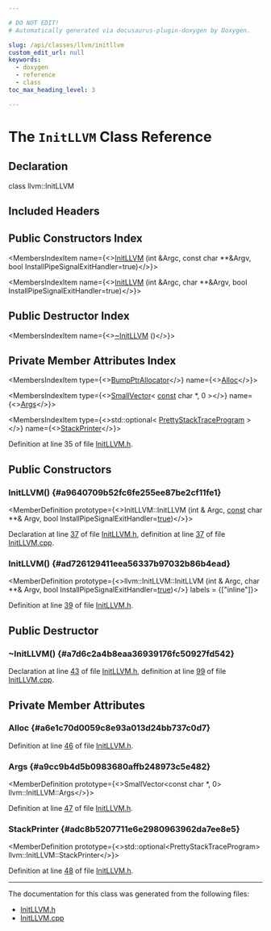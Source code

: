 ```yaml
---

# DO NOT EDIT!
# Automatically generated via docusaurus-plugin-doxygen by Doxygen.

slug: /api/classes/llvm/initllvm
custom_edit_url: null
keywords:
  - doxygen
  - reference
  - class
toc_max_heading_level: 3

---
```





# The `InitLLVM` Class Reference

<DoxygenPage pluginConfig={pluginConfig}>



## Declaration

<CodeBlock>class llvm::InitLLVM</CodeBlock>

## Included Headers

<IncludesList>
<IncludesListItem
  filePath="llvm/Support/InitLLVM.h"
  permalink="/docs/api/files/include/include/llvm/include/llvm/support/initllvm-h"
  isLocal="true" />
</IncludesList>

## Public Constructors Index

<MembersIndex>

<MembersIndexItem
  name={<><a href="#a9640709b52fc6fe255ee87be2cf11fe1">InitLLVM</a> (int &amp;Argc, const char &#42;&#42;&amp;Argv, bool InstallPipeSignalExitHandler=true)</>}>
</MembersIndexItem>

<MembersIndexItem
  name={<><a href="#ad726129411eea56337b97032b86b4ead">InitLLVM</a> (int &amp;Argc, char &#42;&#42;&amp;Argv, bool InstallPipeSignalExitHandler=true)</>}>
</MembersIndexItem>

</MembersIndex>

## Public Destructor Index

<MembersIndex>

<MembersIndexItem
  name={<><a href="#a7d6c2a4b8eaa36939176fc50927fd542">~InitLLVM</a> ()</>}>
</MembersIndexItem>

</MembersIndex>

## Private Member Attributes Index

<MembersIndex>

<MembersIndexItem
  type={<><a href="/docs/api/namespaces/llvm/#a8e612822d4ba7bb36c9c79582a567108">BumpPtrAllocator</a></>}
  name={<><a href="#a6e1c70d0059c8e93a013d24bb737c0d7">Alloc</a></>}>
</MembersIndexItem>

<MembersIndexItem
  type={<><a href="/docs/api/classes/llvm/smallvector">SmallVector</a>&lt; <a href="/docs/api/files/lib/lib/target/lib/target/aarch64/aarch64promoteconstant-cpp/#a90f8350fecae261c25be85d38b451bff">const</a> char &#42;, 0 &gt;</>}
  name={<><a href="#a9cc9b4d5b0983680affb248973c5e482">Args</a></>}>
</MembersIndexItem>

<MembersIndexItem
  type={<>std::optional&lt; <a href="/docs/api/classes/llvm/prettystacktraceprogram">PrettyStackTraceProgram</a> &gt;</>}
  name={<><a href="#adc8b5207711e6e2980963962da7ee8e5">StackPrinter</a></>}>
</MembersIndexItem>

</MembersIndex>


Definition at line 35 of file <a href="/docs/api/files/include/include/llvm/include/llvm/support/initllvm-h">InitLLVM.h</a>.

<SectionDefinition>

## Public Constructors

### InitLLVM() {#a9640709b52fc6fe255ee87be2cf11fe1}

<MemberDefinition
  prototype={<>InitLLVM::InitLLVM (int &amp; Argc, <a href="/docs/api/files/lib/lib/target/lib/target/aarch64/aarch64promoteconstant-cpp/#a90f8350fecae261c25be85d38b451bff">const</a> char &#42;&#42;&amp; Argv, bool InstallPipeSignalExitHandler=<a href="/docs/api/files/lib/lib/analysis/basicaliasanalysis-cpp/#af6d5cafbdfc5313e65d990120021a3ec">true</a>)</>}>

Declaration at line <a href="/docs/api/files/include/include/llvm/include/llvm/support/initllvm-h/#l00037">37</a> of file <a href="/docs/api/files/include/include/llvm/include/llvm/support/initllvm-h">InitLLVM.h</a>, definition at line <a href="/docs/api/files/lib/lib/support/initllvm-cpp/#l00037">37</a> of file <a href="/docs/api/files/lib/lib/support/initllvm-cpp">InitLLVM.cpp</a>.
</MemberDefinition>

### InitLLVM() {#ad726129411eea56337b97032b86b4ead}

<MemberDefinition
  prototype={<>llvm::InitLLVM::InitLLVM (int &amp; Argc, char &#42;&#42;&amp; Argv, bool InstallPipeSignalExitHandler=<a href="/docs/api/files/lib/lib/analysis/basicaliasanalysis-cpp/#af6d5cafbdfc5313e65d990120021a3ec">true</a>)</>}
  labels = {["inline"]}>

Definition at line <a href="/docs/api/files/include/include/llvm/include/llvm/support/initllvm-h/#l00039">39</a> of file <a href="/docs/api/files/include/include/llvm/include/llvm/support/initllvm-h">InitLLVM.h</a>.
</MemberDefinition>

</SectionDefinition>

<SectionDefinition>

## Public Destructor

### ~InitLLVM() {#a7d6c2a4b8eaa36939176fc50927fd542}

<MemberDefinition
  prototype="InitLLVM::~InitLLVM ()">

Declaration at line <a href="/docs/api/files/include/include/llvm/include/llvm/support/initllvm-h/#l00043">43</a> of file <a href="/docs/api/files/include/include/llvm/include/llvm/support/initllvm-h">InitLLVM.h</a>, definition at line <a href="/docs/api/files/lib/lib/support/initllvm-cpp/#l00099">99</a> of file <a href="/docs/api/files/lib/lib/support/initllvm-cpp">InitLLVM.cpp</a>.
</MemberDefinition>

</SectionDefinition>

<SectionDefinition>

## Private Member Attributes

### Alloc {#a6e1c70d0059c8e93a013d24bb737c0d7}

<MemberDefinition
  prototype="BumpPtrAllocator llvm::InitLLVM::Alloc">

Definition at line <a href="/docs/api/files/include/include/llvm/include/llvm/support/initllvm-h/#l00046">46</a> of file <a href="/docs/api/files/include/include/llvm/include/llvm/support/initllvm-h">InitLLVM.h</a>.
</MemberDefinition>

### Args {#a9cc9b4d5b0983680affb248973c5e482}

<MemberDefinition
  prototype={<>SmallVector&lt;const char &#42;, 0&gt; llvm::InitLLVM::Args</>}>

Definition at line <a href="/docs/api/files/include/include/llvm/include/llvm/support/initllvm-h/#l00047">47</a> of file <a href="/docs/api/files/include/include/llvm/include/llvm/support/initllvm-h">InitLLVM.h</a>.
</MemberDefinition>

### StackPrinter {#adc8b5207711e6e2980963962da7ee8e5}

<MemberDefinition
  prototype={<>std::optional&lt;PrettyStackTraceProgram&gt; llvm::InitLLVM::StackPrinter</>}>

Definition at line <a href="/docs/api/files/include/include/llvm/include/llvm/support/initllvm-h/#l00048">48</a> of file <a href="/docs/api/files/include/include/llvm/include/llvm/support/initllvm-h">InitLLVM.h</a>.
</MemberDefinition>

</SectionDefinition>

<hr/>

The documentation for this class was generated from the following files:

<ul>
<li><a href="/docs/api/files/include/include/llvm/include/llvm/support/initllvm-h">InitLLVM.h</a></li>
<li><a href="/docs/api/files/lib/lib/support/initllvm-cpp">InitLLVM.cpp</a></li>
</ul>

</DoxygenPage>
